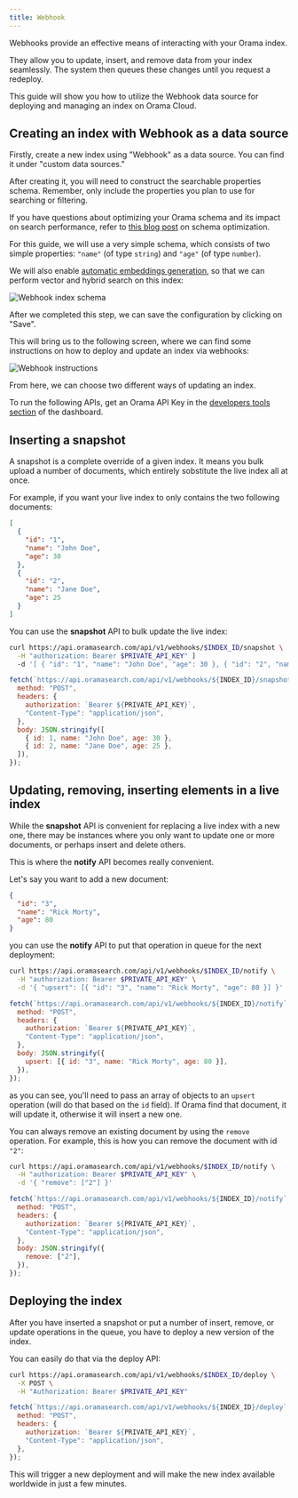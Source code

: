 ```yaml
---
title: Webhook
---
```


Webhooks provide an effective means of interacting with your Orama index.

They allow you to update, insert, and remove data from your index seamlessly. The system then queues these changes until you request a redeploy.

This guide will show you how to utilize the Webhook data source for deploying and managing an index on Orama Cloud.

## Creating an index with Webhook as a data source

Firstly, create a new index using "Webhook" as a data source. You can find it under "custom data sources."

After creating it, you will need to construct the searchable properties schema. Remember, only include the properties you plan to use for searching or filtering.

If you have questions about optimizing your Orama schema and its impact on search performance, refer to [this blog post](https://askorama.com/blog/optimizing-orama-schema-optimization) on schema optimization.

For this guide, we will use a very simple schema, which consists of two simple properties: `"name"` (of type `string`) and `"age"` (of type `number`).

We will also enable [automatic embeddings generation](/cloud/orama-ai/automatic-embeddings-generation), so that we can perform vector and hybrid search on this index:

<img
  src='/cloud/guides/webhook/schema.png'
  alt='Webhook index schema'
/>

After we completed this step, we can save the configuration by clicking on "Save".

This will bring us to the following screen, where we can find some instructions on how to deploy and update an index via webhooks:

<img
  src='/cloud/guides/webhook/instruction.png'
  alt='Webhook instructions'
/>

From here, we can choose two different ways of updating an index.

To run the following APIs, get an Orama API Key in the [developers tools section](https://cloud.oramasearch.com/developer-tools) of the dashboard.

## Inserting a snapshot

A snapshot is a complete override of a given index. It means you bulk upload a number of documents, which entirely sobstitute the live index all at once.

For example, if you want your live index to only contains the two following documents:

```json
[
  {
    "id": "1",
    "name": "John Doe",
    "age": 30
  },
  {
    "id": "2",
    "name": "Jane Doe",
    "age": 25
  }
]
```

You can use the **snapshot** API to bulk update the live index:

<Tabs>
<TabItem label="cURL">

```bash
curl https://api.oramasearch.com/api/v1/webhooks/$INDEX_ID/snapshot \
  -H "authorization: Bearer $PRIVATE_API_KEY" ]
  -d '[ { "id": "1", "name": "John Doe", "age": 30 }, { "id": "2", "name": "Jane Doe", "age": 25 } ]'
```
</TabItem>
<TabItem label="JavaScript">

```js
fetch(`https://api.oramasearch.com/api/v1/webhooks/${INDEX_ID}/snapshot`, {
  method: "POST",
  headers: {
    authorization: `Bearer ${PRIVATE_API_KEY}`,
    "Content-Type": "application/json",
  },
  body: JSON.stringify([
    { id: 1, name: "John Doe", age: 30 },
    { id: 2, name: "Jane Doe", age: 25 },
  ]),
});
```

</TabItem>
</Tabs>

## Updating, removing, inserting elements in a live index

While the **snapshot** API is convenient for replacing a live index with a new one, there may be instances where you only want to update one or more documents, or perhaps insert and delete others.

This is where the **notify** API becomes really convenient.

Let's say you want to add a new document:

```json
{
  "id": "3",
  "name": "Rick Morty",
  "age": 80
}
```

you can use the **notify** API to put that operation in queue for the next deployment:


<Tabs>
<TabItem label="cURL">


```bash
curl https://api.oramasearch.com/api/v1/webhooks/$INDEX_ID/notify \
  -H "authorization: Bearer $PRIVATE_API_KEY" \
  -d '{ "upsert": [{ "id": "3", "name": "Rick Morty", "age": 80 }] }'
```

</TabItem>
<TabItem label="JavaScript">

```js
fetch(`https://api.oramasearch.com/api/v1/webhooks/${INDEX_ID}/notify`, {
  method: "POST",
  headers: {
    authorization: `Bearer ${PRIVATE_API_KEY}`,
    "Content-Type": "application/json",
  },
  body: JSON.stringify({
    upsert: [{ id: "3", name: "Rick Morty", age: 80 }],
  }),
});
```

</TabItem>
</Tabs>


as you can see, you'll need to pass an array of objects to an `upsert` operation (will do that based on the `id` field). If Orama find that document, it will update it, otherwise it will insert a new one.

You can always remove an existing document by using the `remove` operation. For example, this is how you can remove the document with id `"2"`:


<Tabs>
<TabItem label="cURL">


```bash
curl https://api.oramasearch.com/api/v1/webhooks/$INDEX_ID/notify \
  -H "authorization: Bearer $PRIVATE_API_KEY" \
  -d '{ "remove": ["2"] }'
```

</TabItem>
<TabItem label="JavaScript">

```js
fetch(`https://api.oramasearch.com/api/v1/webhooks/${INDEX_ID}/notify`, {
  method: "POST",
  headers: {
    authorization: `Bearer ${PRIVATE_API_KEY}`,
    "Content-Type": "application/json",
  },
  body: JSON.stringify({
    remove: ["2"],
  }),
});
```

</TabItem>
</Tabs>

## Deploying the index

After you have inserted a snapshot or put a number of insert, remove, or update operations in the queue, you have to deploy a new version of the index.

You can easily do that via the deploy API:


<Tabs>
<TabItem label="cURL">

```bash
curl https://api.oramasearch.com/api/v1/webhooks/$INDEX_ID/deploy \
  -X POST \
  -H "Authorization: Bearer $PRIVATE_API_KEY"
```

</TabItem>
<TabItem label="JavaScript">

```js
fetch(`https://api.oramasearch.com/api/v1/webhooks/${INDEX_ID}/deploy`, {
  method: "POST",
  headers: {
    authorization: `Bearer ${PRIVATE_API_KEY}`,
    "Content-Type": "application/json",
  },
});
```

</TabItem>
</Tabs>

This will trigger a new deployment and will make the new index available worldwide in just a few minutes.
